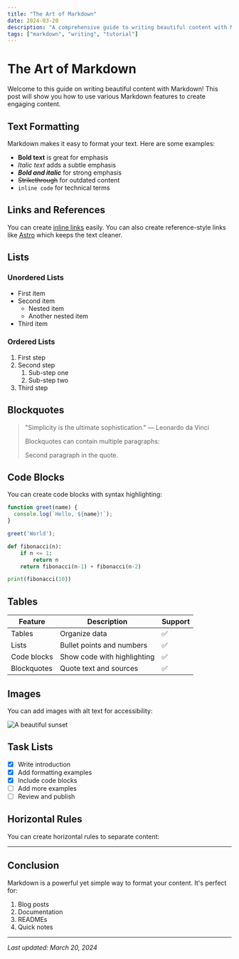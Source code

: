 ```yaml
---
title: "The Art of Markdown"
date: 2024-03-20
description: "A comprehensive guide to writing beautiful content with Markdown"
tags: ["markdown", "writing", "tutorial"]
---
```


# The Art of Markdown

Welcome to this guide on writing beautiful content with Markdown! This post will show you how to use various Markdown features to create engaging content.

## Text Formatting

Markdown makes it easy to format your text. Here are some examples:

- **Bold text** is great for emphasis
- *Italic text* adds a subtle emphasis
- ***Bold and italic*** for strong emphasis
- ~~Strikethrough~~ for outdated content
- `inline code` for technical terms

## Links and References

You can create [inline links](https://astro.build) easily. You can also create reference-style links like [Astro][1] which keeps the text cleaner.

[1]: https://astro.build "Astro's Homepage"

## Lists

### Unordered Lists
- First item
- Second item
  - Nested item
  - Another nested item
- Third item

### Ordered Lists
1. First step
2. Second step
   1. Sub-step one
   2. Sub-step two
3. Third step

## Blockquotes

> "Simplicity is the ultimate sophistication."
> — Leonardo da Vinci
>
> Blockquotes can contain multiple paragraphs:
>
> Second paragraph in the quote.

## Code Blocks

You can create code blocks with syntax highlighting:

```javascript
function greet(name) {
  console.log(`Hello, ${name}!`);
}

greet('World');
```

```python
def fibonacci(n):
    if n <= 1:
        return n
    return fibonacci(n-1) + fibonacci(n-2)

print(fibonacci(10))
```

## Tables

| Feature | Description | Support |
|---------|-------------|---------|
| Tables | Organize data | ✅ |
| Lists | Bullet points and numbers | ✅ |
| Code blocks | Show code with highlighting | ✅ |
| Blockquotes | Quote text and sources | ✅ |

## Images

You can add images with alt text for accessibility:

![A beautiful sunset](https://images.unsplash.com/photo-1495616811223-4d98c6e9c869?auto=format&fit=crop&q=80)

## Task Lists

- [x] Write introduction
- [x] Add formatting examples
- [x] Include code blocks
- [ ] Add more examples
- [ ] Review and publish

## Horizontal Rules

You can create horizontal rules to separate content:

---

## Conclusion

Markdown is a powerful yet simple way to format your content. It's perfect for:

1. Blog posts
2. Documentation
3. READMEs
4. Quick notes

---

*Last updated: March 20, 2024* 